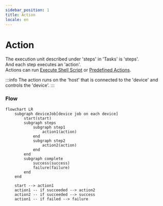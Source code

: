 ```yaml
---
sidebar_position: 1
title: Action
locale: en
---
```


# Action

The execution unit described under 'steps' in 'Tasks' is 'steps'.<br/>
And each step executes an 'action'.<br/>
Actions can run [Execute Shell Script](./run) or [Predefined Actions](/routine/actions/predefined-actions).<br/>

:::info
The action runs on the 'host' that is connected to the 'device' and controls the 'device'.
:::

### Flow

```mermaid
flowchart LR
    subgraph deviceJob[device job on each device]
        start(start)
        subgraph steps
            subgraph step1
                action1(action)
            end
            subgraph step2
                action2(action)
            end
        end
        subgraph complete
            success(success)
            failure(failure)
        end
    end

    start --> action1
    action1 -- if succeeded --> action2
    action2 -- if succeeded --> success
    action1 -- if failed --> failure
```
